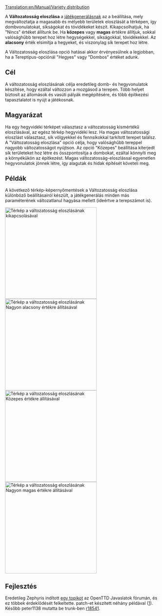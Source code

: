 [[Translation:en/Manual/Variety distribution]]


A '''Változatosság eloszlása''' a [[hu/Manual/Új játék|játékgenerálásnak]] az a beállítása, mely megváltoztatja a magasabb és mélyebb területek eloszlását a térképen, így dombvonulatokat, síkságokat és tóvidékeket készít. Kikapcsolhatjuk, ha "Nincs" értéket állítunk be. Ha '''közepes''' vagy '''magas''' értékre állítjuk, sokkal valósághűbb terepet hoz létre hegységekkel, síkságokkal, tóvidékekkel. Az '''alacsony''' érték elsimítja a hegyeket, és viszonylag sík terepet hoz létre.

A Változatosság eloszlása opció hatásai akkor érvényesülnek a legjobban, ha a Tereptípus-opciónál "Hegyes" vagy "Dombos" értéket adunk.

{{hu/Programjellemző|1.0}}

== Cél ==
A változatosság eloszlásának célja eredetileg domb- és hegyvonulatok készítése, hogy ezáltal változzon a mozgásod a terepen. Több helyet biztosít az állomások és vasúti pályák megépítésére, és több építkezési tapasztalatot is nyújt a játékosnak. 

== Magyarázat ==
Ha egy hegyvidéki térképet választasz a változatosság kismértékű eloszlásával, az egész térkép hegyvidéki lesz. Ha magas változatossági eloszlást választasz, sík völgyekkel és fennsíkokkal tarkított terepet találsz. A "Változatosság eloszlása" opció célja, hogy valósághűbb tereppel nagyobb változatosságot nyújtson. Az opció "Közepes" beállítása kiterjedt sík területeket hoz létre és összpontosítja a dombokat, ezáltal könnyíti meg a környékükön az építkezést. Magas változatosság-eloszlással egyenetlen hegyvonulatok jönnek létre, így alagutak és hidak építését követeli meg. 

== Példák ==

A következő térkép-képernyőmentések a Változatosság eloszlása különböző beállításairól készült, a játékgenerálás minden más paraméterének változatlanul hagyása mellett (ideértve a terepszámot is).

[[File:en/MapVarietyDistrNone.png|thumb|left|300px|Térkép a változatosság eloszlásának kikapcsolásával]]
[[File:en/MapVarietyDistrVLow.png|thumb|right|300px|Térkép a változatosság eloszlásának '''Nagyon alacsony''' értékre állításával]]
[[File:en/MapVarietyDistrMedium.png|thumb|left|300px|Térkép a változatosság eloszlásának '''Közepes''' értékre állításával]]
[[File:en/MapVarietyDistrVHigh.png|thumb|right|300px|Térkép a változatosság eloszlásának '''Nagyon magas''' értékre állításával]]

{{en/-}}
== Fejlesztés ==
Eredetileg Zephyris indított [http://www.tt-forums.net/viewtopic.php?f=32&t=46338 egy topikot] az OpenTTD Javaslatok fórumán, és ez többek érdeklődését felkeltette. {{en/User|peter1138}} patch-et készített néhány példával ([http://www.tt-forums.net/viewtopic.php?p=841457#p841457]). Később peter1138 mutatta be trunk-ben [http://hg.openttd.org/openttd/trunk.hg/rev/c3959fffa40a r18541].